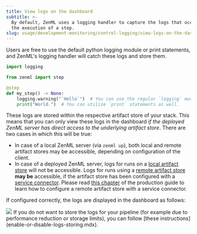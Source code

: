 ---
title: View logs on the dashboard
subtitle: >-
  By default, ZenML uses a logging handler to capture the logs that occur during
  the execution of a step.
slug: usage/development-monitoring/control-logging/view-logs-on-the-dasbhoard
---


Users are free to use the default python logging module or print statements, and ZenML's logging handler will catch these logs and store them.

```py
import logging

from zenml import step

@step
def my_step() -> None:
    logging.warning("`Hello`")  # You can use the regular `logging` module.
    print("World.")  # You can utilize `print` statements as well.
```

These logs are stored within the respective artifact store of your stack. This means that you can only view these logs in the dashboard _if the deployed ZenML server has direct access to the underlying artifact store_. There are two cases in which this will be true:

* In case of a local ZenML server (via `zenml up`), both local and remote artifact stores may be accessible, depending on configuration of the client.
* In case of a deployed ZenML server, logs for runs on a [local artifact store](../../../stack-components/artifact-stores/local.mdx) will not be accessible. Logs for runs using a [remote artifact store](../../../user-guide/guides/production-guide/remote-storage.mdx) **may be** accessible, if the artifact store has been configured with a [service connector](../../resource-data-management/auth-management/service-connectors-guide.mdx). Please read [this chapter](../../../user-guide/guides/production-guide/remote-storage.mdx) of the production guide to learn how to configure a remote artifact store with a service connector.

If configured correctly, the logs are displayed in the dashboard as follows:
<Frame caption="Displaying step logs on the dashboard">
  <img src="../../../_assets/how-to/stack-46.png" />
</Frame>

<Note>
    If you do not want to store the logs for your pipeline (for example due to performance reduction or storage limits), you can follow [these instructions](enable-or-disable-logs-storing.mdx).
</Note>
